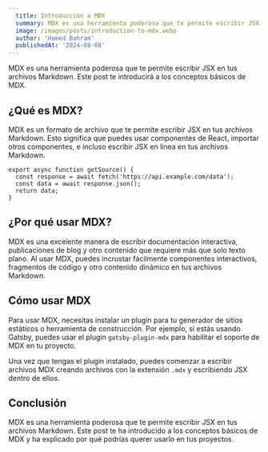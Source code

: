 ```yaml
---
  title: Introducción a MDX
  summary: MDX es una herramienta poderosa que te permite escribir JSX en tus archivos Markdown. Este post te introducirá a los conceptos básicos de MDX.
  image: /images/posts/introduction-to-mdx.webp
  author: 'Hamed Bahram'
  publishedAt: '2024-08-08'
---
```


MDX es una herramienta poderosa que te permite escribir JSX en tus archivos
Markdown. Este post te introducirá a los conceptos básicos de MDX.

## ¿Qué es MDX?

MDX es un formato de archivo que te permite escribir JSX en tus archivos
Markdown. Esto significa que puedes usar componentes de React, importar otros
componentes, e incluso escribir JSX en línea en tus archivos Markdown.

```
export async function getSource() {
  const response = await fetch('https://api.example.com/data');
  const data = await response.json();
  return data;
}
```

## ¿Por qué usar MDX?

MDX es una excelente manera de escribir documentación interactiva, publicaciones
de blog y otro contenido que requiere más que solo texto plano. Al usar MDX,
puedes incrustar fácilmente componentes interactivos, fragmentos de código y
otro contenido dinámico en tus archivos Markdown.

<Counter />

## Cómo usar MDX

Para usar MDX, necesitas instalar un plugin para tu generador de sitios
estáticos o herramienta de construcción. Por ejemplo, si estás usando Gatsby,
puedes usar el plugin `gatsby-plugin-mdx` para habilitar el soporte de MDX en tu
proyecto.

Una vez que tengas el plugin instalado, puedes comenzar a escribir archivos MDX
creando archivos con la extensión `.mdx` y escribiendo JSX dentro de ellos.

## Conclusión

MDX es una herramienta poderosa que te permite escribir JSX en tus archivos
Markdown. Este post te ha introducido a los conceptos básicos de MDX y ha
explicado por qué podrías querer usarlo en tus proyectos.

